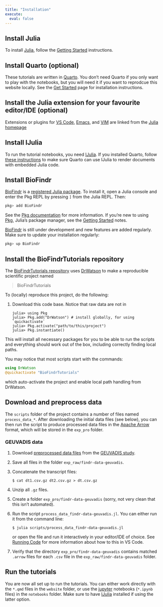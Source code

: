 ```yaml
---
title: "Installation"
execute: 
  eval: false
---
```


## Install Julia

To install [Julia](https://julialang.org/), follow the [Getting Started](https://docs.julialang.org/en/v1/manual/getting-started/) instructions.

## Install Quarto (optional)

These tutorials are written in [Quarto](https://quarto.org/). You don't need Quarto if you only want to play with the notebooks, but you will need it if you want to reprodcue this website locally. See the [Get Started](https://quarto.org/docs/get-started/) page for installation instructions.

## Install the Julia extension for your favourite editor/IDE (optional)

Extensions or plugins for [VS Code](https://www.julia-vscode.org/), [Emacs](https://github.com/JuliaEditorSupport/julia-emacs), and [VIM](https://github.com/JuliaEditorSupport/julia-vim) are linked from the [Julia homepage](https://julialang.org/)


## Install IJulia

To run the tutorial notebooks, you need [IJulia](https://github.com/JuliaLang/IJulia.jl). If you installed Quarto, follow [these instructions](https://quarto.org/docs/computations/julia.html#installation) to make sure Quarto can use IJulia to render documents with embedded Julia code.

## Install BioFindr

[BioFindr][1] is a [registered Julia package](https://github.com/JuliaRegistries/General). To install it, open a Julia console and enter the Pkg REPL by pressing `]` from the Julia REPL. Then:

```julia
pkg> add BioFindr
```

See the [Pkg documentation](https://pkgdocs.julialang.org/v1/managing-packages/#Adding-packages) for more information. If you're new to using [Pkg](https://pkgdocs.julialang.org/v1/),  Julia's package manager, see the [Getting Started](https://pkgdocs.julialang.org/v1/getting-started/) notes. 

[BioFindr][1] is still under development and new features are added regularly. Make sure to update your installation regularly:

```julia
pkg> up BioFindr
```

## Install the BioFindrTutorials repository

The [BioFindrTutorials repository](https://github.com/tmichoel/BioFindrTutorials) uses [DrWatson](https://juliadynamics.github.io/DrWatson.jl/stable/)
to make a reproducible scientific project named

> BioFindrTutorials

To (locally) reproduce this project, do the following:

1. Download this code base. Notice that raw data are not in
   ```
   julia> using Pkg
   julia> Pkg.add("DrWatson") # install globally, for using `quickactivate`
   julia> Pkg.activate("path/to/this/project")
   julia> Pkg.instantiate()
   ```

This will install all necessary packages for you to be able to run the scripts and
everything should work out of the box, including correctly finding local paths.

You may notice that most scripts start with the commands:
```julia
using DrWatson
@quickactivate "BioFindrTutorials"
```
which auto-activate the project and enable local path handling from DrWatson.

## Download and preprocess data

The `scripts` folder of the project contains a number of files named `process_data_*`. After downloading the initial data files (see below), you can then run the script to produce processed data files in the [Apache Arrow](https://arrow.apache.org/) format, which will be stored in the `exp_pro` folder.



### GEUVADIS data

1. Download [preprocessed data files][2] from the [GEUVADIS study][3].
2. Save all files in the folder `exp_raw/findr-data-geuvadis`.
3. Concatenate the transcript files:

   ```
   $ cat dt1.csv.gz dt2.csv.gz > dt.csv.gz
   ```
4. Unzip all `.gz` files.
5. Create a folder `exp_pro/findr-data-geuvadis` (sorry, not very clean that this isn't automated).
6. Run the script `process_data_findr-data-geuvadis.jl`. You can either run it from the command line:

   ```
   $ julia scripts/process_data_findr-data-geuvadis.jl
   ```

   or open the file and run it interactively in your editor/IDE of choice. See [Running Code](https://www.julia-vscode.org/docs/stable/userguide/runningcode/) for more information about how to this in VS Code.
7. Verify that the directory `exp_pro/findr-data-geuvadis` contains matched `.arrow` files for each `.csv` file in the `exp_raw/findr-data-geuvadis` folder.

## Run the tutorials

You are now all set up to run the tutorials. You can either work directly with the `*.qmd` files in the `website` folder, or use the [jupyter](https://jupyter.org/) notebooks (`*.ipynb` files) in the `notebooks` folder. Make sure to have [IJulia](https://julialang.github.io/IJulia.jl/stable/) installed if using the latter option.

[1]: https://github.com/tmichoel/BioFindr.jl
[2]: https://github.com/lingfeiwang/findr-data-geuvadis
[3]: https://doi.org/10.1038/nature12531
[4]: https://dataframes.juliadata.org/stable/
[5]: https://doi.org/10.1371/journal.pcbi.1005703